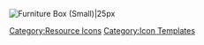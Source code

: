 [[File:Item Icon Furniture Box (Small).png|Furniture Box (Small)|25px]]<noinclude>[[Category:Resource Icons]] [[Category:Icon Templates]]</noinclude>